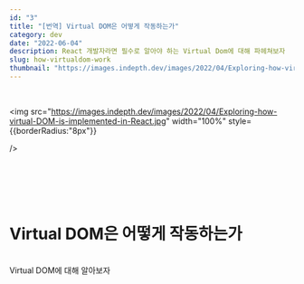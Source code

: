 ```yaml
---
id: "3"
title: "[번역] Virtual DOM은 어떻게 작동하는가"
category: dev
date: "2022-06-04"
description: React 개발자라면 필수로 알아야 하는 Virtual Dom에 대해 파헤쳐보자
slug: how-virtualdom-work
thumbnail: "https://images.indepth.dev/images/2022/04/Exploring-how-virtual-DOM-is-implemented-in-React.jpg"
---
```


&nbsp;

<img
	src="https://images.indepth.dev/images/2022/04/Exploring-how-virtual-DOM-is-implemented-in-React.jpg"
	width="100%"
    style={{borderRadius:"8px"}}

/>

<br />
<br />
<br />
<br />

# Virtual DOM은 어떻게 작동하는가

<br />
Virtual DOM에 대해 알아보자

<br />
<br />
<br />
<br />
<br />
<br />
<br />
<br />
